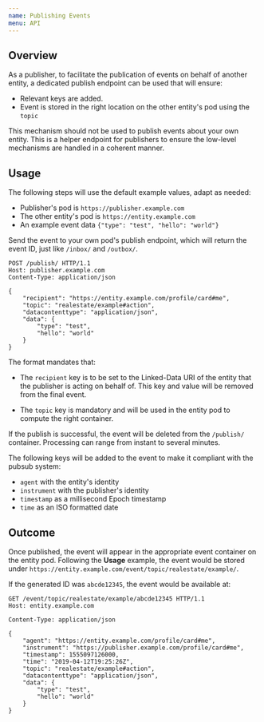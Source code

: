 ```yaml
---
name: Publishing Events
menu: API
---
```


## Overview

As a publisher, to facilitate the publication of events on behalf of another entity, a dedicated publish endpoint can be used that will ensure:

- Relevant keys are added.
- Event is stored in the right location on the other entity's pod using the `topic`

This mechanism should not be used to publish events about your own entity. This is a helper endpoint for publishers to ensure the low-level mechanisms are handled in a coherent manner.

## Usage

The following steps will use the default example values, adapt as needed:

- Publisher's pod is `https://publisher.example.com`
- The other entity's pod is `https://entity.example.com`
- An example event data `{"type": "test", "hello": "world"}`

Send the event to your own pod's publish endpoint, which will return the event ID, just like `/inbox/` and `/outbox/`.

```http
POST /publish/ HTTP/1.1
Host: publisher.example.com
Content-Type: application/json

{
    "recipient": "https://entity.example.com/profile/card#me",
    "topic": "realestate/example#action",
    "datacontenttype": "application/json",
    "data": {
        "type": "test",
        "hello": "world"
    }
}
```

The format mandates that:

- The `recipient` key is to be set to the Linked-Data URI of the entity that the publisher is acting on behalf of. This key and value will be removed from the final event.

- The `topic` key is mandatory and will be used in the entity pod to compute the right container.

If the publish is successful, the event will be deleted from the `/publish/` container. Processing can range from instant to several minutes.

The following keys will be added to the event to make it compliant with the pubsub system:

- `agent` with the entity's identity
- `instrument` with the publisher's identity
- `timestamp` as a millisecond Epoch timestamp
- `time` as an ISO formatted date

## Outcome

Once published, the event will appear in the appropriate event container on the entity pod. Following the **Usage** example, the event would be stored under `https://entity.example.com/event/topic/realestate/example/`.

If the generated ID was `abcde12345`, the event would be available at:

```http
GET /event/topic/realestate/example/abcde12345 HTTP/1.1
Host: entity.example.com

Content-Type: application/json

{
    "agent": "https://entity.example.com/profile/card#me",
    "instrument": "https://publisher.example.com/profile/card#me",
    "timestamp": 1555097126000,
    "time": "2019-04-12T19:25:26Z",
    "topic": "realestate/example#action",
    "datacontenttype": "application/json",
    "data": {
        "type": "test",
        "hello": "world"
    }
}
```

